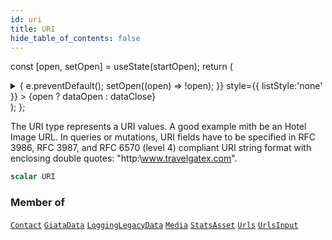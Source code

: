 ```yaml
---
id: uri
title: URI
hide_table_of_contents: false
---
```






const [open, setOpen] = useState(startOpen);
return (
<details {...(open ? { open: true } : {})} className="details" style={{ border:'none', boxShadow:'none', background:'var(--ifm-background-color)' }}>
<summary
onClick={(e) => {
e.preventDefault();
setOpen((open) => !open);
}}
style={{ listStyle:'none' }} >
{open ? dataOpen : dataClose}
</summary>
{open && children}
</details>
);
};

The URI type represents a URI values. A good example mith be an Hotel Image URL.
In queries or mutations, URI fields have to be specified in RFC 3986, RFC 3987, and RFC 6570 (level 4) compliant URI string format with enclosing double quotes: "http:\\www.travelgatex.com".

```graphql
scalar URI
```

### Member of

[`Contact`](/api/objects/contact) <Badge class="badge badge--secondary" text="object"/><Bullet />[`GiataData`](/api/objects/giata-data) <Badge class="badge badge--secondary" text="object"/><Bullet />[`LoggingLegacyData`](/api/objects/logging-legacy-data) <Badge class="badge badge--secondary" text="object"/><Bullet />[`Media`](/api/objects/media) <Badge class="badge badge--secondary" text="object"/><Bullet />[`StatsAsset`](/api/objects/stats-asset) <Badge class="badge badge--secondary" text="object"/><Bullet />[`Urls`](/api/objects/urls) <Badge class="badge badge--secondary" text="object"/><Bullet />[`UrlsInput`](/api/inputs/urls-input) <Badge class="badge badge--secondary" text="input"/>
